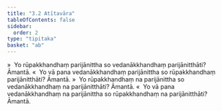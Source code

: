 ```yaml
---
title: "3.2 Atītavāra"
tableOfContents: false
sidebar:
  order: 2
type: "tipitaka"
basket: "ab"
---
```



<DynamicBreadcrumb />

<Division number="207">

<Paragraph number="967">
»  Yo rūpakkhandhaṃ parijānittha so vedanākkhandhaṃ parijānitthāti? Āmantā.
</Paragraph>

<Paragraph number="968">
«  Yo vā pana vedanākkhandhaṃ parijānittha so rūpakkhandhaṃ parijānitthāti? Āmantā.
</Paragraph>

<Paragraph number="969">
»  Yo rūpakkhandhaṃ na parijānittha so vedanākkhandhaṃ na parijānitthāti? Āmantā.
</Paragraph>

<Paragraph number="970">
«  Yo vā pana vedanākkhandhaṃ na parijānittha so rūpakkhandhaṃ na parijānitthāti? Āmantā.
</Paragraph>
</Division>